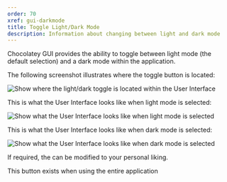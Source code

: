 ```yaml
---
order: 70
xref: gui-darkmode
title: Toggle Light/Dark Mode
description: Information about changing between light and dark mode
---
```


Chocolatey GUI provides the ability to toggle between light mode (the default selection) and a dark mode within the application.

The following screenshot illustrates where the toggle button is located:

![Show where the light/dark toggle is located within the User Interface](/images/chocolatey-gui/user_interface_main-window_action_toggle_mode_1.png "Show where the light/dark toggle is located within the User Interface")

This is what the User Interface looks like when light mode is selected:

![Show what the User Interface looks like when light mode is selected](/images/chocolatey-gui/user_interface_main-window_action_toggle_mode_2.png "Show what the User Interface looks like when light mode view is selected")

This is what the User Interface looks like when dark mode is selected:

![Show what the User Interface looks like when dark mode is selected](/images/chocolatey-gui/user_interface_main-window_action_toggle_mode_3.png "Show what the User Interface looks like when dark mode is selected")

If required, the <Xref title="default selection for light/dark mode" value="default-to-dark-mode" /> can be modified to your personal liking.

<Callout type="info">
    This button exists when using the entire application
</Callout>

